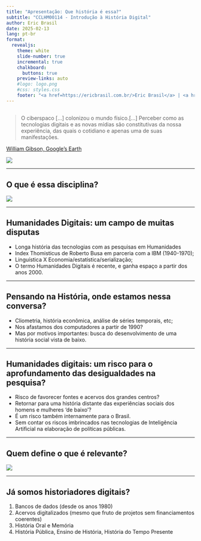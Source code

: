 ```yaml
---
title: "Apresentação: Que história é essa?"
subtitle: "CCLHM00114 - Introdução à História Digital"
author: Eric Brasil
date: 2025-02-13
lang: pt-br
format:
  revealjs: 
    theme: white
    slide-number: true
    incremental: true 
    chalkboard: 
      buttons: true
    preview-links: auto
    #logo: logo.png
    #css: styles.css
    footer: "<a href=https://ericbrasil.com.br/>Eric Brasil</a> | <a href=https://ericbrasil.com.br/contact/>Entre em contato</a>"
---
```

## {.center} 

>O ciberspaco […] colonizou o mundo físico.[...] Perceber como as tecnologias digitais e as novas mídias são constitutivas da nossa experiência, das quais o cotidiano e apenas uma de suas manifestações. 

[William Gibson, Google’s Earth](https://www.nytimes.com/2010/09/01/opinion/01gibson.html)

![](https://media2.giphy.com/media/wypKXPQggwaCA/giphy.webp?cid=790b7611ivsfh6pfisdmz85shjtbrd7ojft3aiuecdzvffy0&ep=v1_gifs_search&rid=giphy.webp&ct=g)

---

## O que é essa disciplina? {.center}

![](https://media1.giphy.com/media/3o6wNIV9FP28JIleyk/giphy.gif?cid=790b761122702fc03784413d1e84fbe31a5613b955b9bf24&rid=giphy.gif&ct=g)

---

## Humanidades Digitais: um campo de muitas disputas {.center}

- Longa história das tecnologias com as pesquisas em Humanidades
- Index Thomisticus de Roberto Busa em parceria com a IBM (1940-1970);
- Linguística X Economia/estatística/serialização;
- O termo Humanidades Digitais é recente, e ganha espaço a partir dos anos 2000.

---

## Pensando na História, onde estamos nessa conversa? {.center}

- Cliometria, história econômica, análise de séries temporais, etc;
- Nos afastamos dos computadores a partir de 1990?
- Mas por motivos importantes: busca do desenvolvimento de uma história social vista de baixo.

---

## Humanidades digitais: um risco para o aprofundamento das desigualdades na pesquisa? {.center}


- Risco de favorecer fontes e acervos dos grandes centros?
- Retornar para uma história distante das experiências sociais dos homens e mulheres 'de baixo'?
- É um risco também internamente para o Brasil.
- Sem contar os riscos imbrincados nas tecnologias de Inteligência Artificial na elaboração de políticas públicas.

---

## Quem define o que é relevante? {.center}

![](https://i.giphy.com/media/Xch9I90tRezyicQgma/giphy.webp)

---

## Já somos historiadores digitais? {.center}

1. Bancos de dados (desde os anos 1980)
2. Acervos digitalizados (mesmo que fruto de projetos sem financiamentos coerentes)
3. História Oral e Memória
4. História Pública, Ensino de História, História do Tempo Presente

